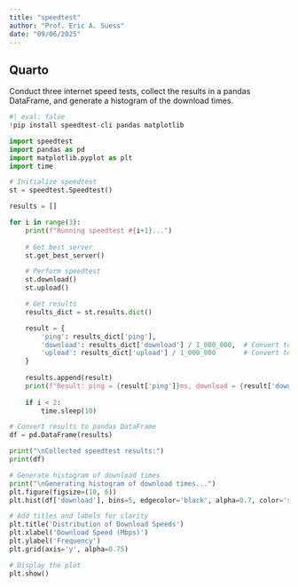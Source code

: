 ```yaml
---
title: "speedtest"
author: "Prof. Eric A. Suess"
date: "09/06/2025"
---
```


## Quarto

Conduct three internet speed tests, collect the results in a pandas DataFrame, and generate a histogram of the download times.

```python
#| eval: false
!pip install speedtest-cli pandas matplotlib
```

```python
import speedtest
import pandas as pd
import matplotlib.pyplot as plt
import time

# Initialize speedtest
st = speedtest.Speedtest()

results = []

for i in range(3):
    print(f"Running speedtest #{i+1}...")
    
    # Get best server
    st.get_best_server()

    # Perform speedtest
    st.download()
    st.upload()

    # Get results
    results_dict = st.results.dict()

    result = {
        'ping': results_dict['ping'],
        'download': results_dict['download'] / 1_000_000,  # Convert to Mbps
        'upload': results_dict['upload'] / 1_000_000       # Convert to Mbps
    }
    
    results.append(result)
    print(f"Result: ping = {result['ping']}ms, download = {result['download']:.1f}Mbps, upload = {result['upload']:.1f}Mbps")
    
    if i < 2:
        time.sleep(10)

# Convert results to pandas DataFrame
df = pd.DataFrame(results)

print("\nCollected speedtest results:")
print(df)

# Generate histogram of download times
print("\nGenerating histogram of download times...")
plt.figure(figsize=(10, 6))
plt.hist(df['download'], bins=5, edgecolor='black', alpha=0.7, color='skyblue')

# Add titles and labels for clarity
plt.title('Distribution of Download Speeds')
plt.xlabel('Download Speed (Mbps)')
plt.ylabel('Frequency')
plt.grid(axis='y', alpha=0.75)

# Display the plot
plt.show()
```